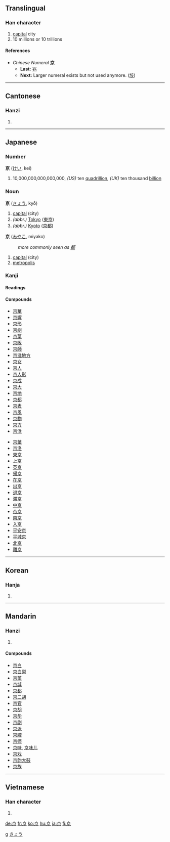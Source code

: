 {{see|亰}}<!-- may be replaced by zh-forms -->

==Translingual==
===Han character===
{{Han char|rn=8|rad=亠|as=06|sn=8|four=0090<sub>6</sub>|canj=卜口火 (YRF)|ids=⿳[[亠]][[口]][[小]]}}
# [[capital]] city
# 10 millions or 10 trillions
====References====
{{Han ref|kx=0088.190|dkj=00299|dj=0187.110|hdz=10284.060|uh=4EAC|ud=20140|bh=A8CA|bd=43210}}

*''Chinese Numeral'' '''京'''
**'''Last:''' [[兆]]
**'''Next:''' Larger numeral exists but not used anymore. ([[垓]])
----

==Cantonese==
===Hanzi===
{{yue-hanzi|jyut=|y=ging1}}
# {{defn|Cantonese}}
----
==Japanese==
===Number===
[[Category:Japanese numbers| g]]
'''京''' ([[けい]], kei)
# 10,000,000,000,000,000, ''(US)'' ten [[quadrillion]], ''(UK)'' ten thousand [[billion]]
===Noun===
[[Category:Japanese nouns|きょう]]
'''京''' ([[きょう]], kyō)
# [[capital]] (city)
# ''(abbr.)'' [[Tokyo]] ([[東京]])
# ''(abbr.)'' [[Kyoto]] ([[京都]]) 
'''京''' ([[みやこ]], miyako)
:''more commonly seen as [[都]]''
# [[capital]] (city)
# [[metropolis]]
===Kanji===
{{ja-kanji|grade=2|rs=亠06}}
====Readings====
{{ja-readings|on=[[きょう]] (''kyō''), [[けい]] (''kei''), [[きん]] (''kin'')|kun=[[みやこ]] (''miyako'')|nanori=[[あつ]] (''atsu''), [[たか]] (''taka'')}}
====Compounds====
{{top2}}
*[[京華]]
*[[京響]]
*[[京形]]
*[[京劇]]
*[[京菜]]
*[[京阪]]
*[[京師]]
*[[京滋地方]]
*[[京女]]
*[[京人]]
*[[京人形]]
*[[京成]]
*[[京大]]
*[[京地]]
*[[京都]]
*[[京表]]
*[[京風]]
*[[京物]]
*[[京方]]
*[[京浜]]
{{mid2}}
*[[京葉]]
*[[京洛]]
*[[東京]]
*[[上京]]
*[[英京]]
*[[帰京]]
*[[在京]]
*[[出京]]
*[[退京]]
*[[滞京]]
*[[中京]]
*[[帝京]]
*[[南京]]
*[[入京]]
*[[平安京]]
*[[平城京]]
*[[北京]]
*[[離京]]
{{bottom}}
----

==Korean==
===Hanja===
{{ko-hanja|hangeul=경|rv=gyeong|mr=kyŏng|y=kyeng}}
# {{defn|Korean}}
----
==Mandarin==
===Hanzi===
{{cmn-hanzi|pin=[[jīng]] ([[jing1]])|wg=ching<sup>1</sup>}}
# {{defn|Mandarin}}

====Compounds====
*[[京白]]
*[[京白梨]]
*[[京菜]]
*[[京城]]
*[[京都]]
*[[京二胡]]
*[[京官]]
*[[京胡]]
*[[京华]]
*[[京剧]]
*[[京派]]
*[[京腔]]
*[[京师]]
*[[京味]], [[京味儿]]
*[[京戏]]
*[[京韵大鼓]]
*[[京族]]
----
==Vietnamese==
===Han character===
{{vi-hantu|kinh}}
# {{defn|Vietnamese}}





[[de:京]]
[[fr:京]]
[[ko:京]]
[[hu:京]]
[[ja:京]]
[[fi:京]]